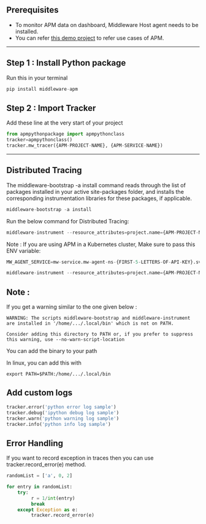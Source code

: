 

## Prerequisites 

* To monitor APM data on dashboard, Middleware Host agent needs to be installed.
* You can refer [this demo project](https://github.com/middleware-labs/demo-apm/tree/master/python) to refer use cases
  of APM.

--------------------

## Step 1 : Install Python package

Run this in your terminal

```python
pip install middleware-apm
```


## Step 2 : Import Tracker

Add these line at the very start of your project

```python
from apmpythonpackage import apmpythonclass
tracker=apmpythonclass()
tracker.mw_tracer({APM-PROJECT-NAME}, {APM-SERVICE-NAME})
```

---------------------

## Distributed Tracing

The middleware-bootstrap -a install command reads through the list of packages installed in your active site-packages folder, and installs the corresponding instrumentation libraries for these packages, if applicable.

```python
middleware-bootstrap -a install
```

Run the below command for Distributed Tracing:

```python
middleware-instrument --resource_attributes=project.name={APM-PROJECT-NAME} --metrics_exporter none --exporter_otlp_endpoint http://localhost:9319  --traces_exporter otlp --service_name {APM-SERVICE-NAME} python3 <your-file-name>.py
```


Note : If you are using APM in a Kubernetes cluster, Make sure to pass this ENV variable:

```python
MW_AGENT_SERVICE=mw-service.mw-agent-ns-{FIRST-5-LETTERS-OF-API-KEY}.svc.cluster.local

middleware-instrument --resource_attributes=project.name={APM-PROJECT-NAME} --metrics_exporter none --exporter_otlp_endpoint mw-service.mw-agent-ns-{FIRST-5-LETTERS-OF-API-KEY}.svc.cluster.local:9319 --traces_exporter otlp --service_name {APM-SERVICE-NAME} python3 <your-file-name>.py
```


## Note :

If you get a warning similar to the one given below :
```
WARNING: The scripts middleware-bootstrap and middleware-instrument are installed in '/home/.../.local/bin' which is not on PATH.

Consider adding this directory to PATH or, if you prefer to suppress this warning, use --no-warn-script-location
```

You can add the binary to your path 

In linux, you can add this with
```
export PATH=$PATH:/home/.../.local/bin
```

## Add custom logs

```python
tracker.error('python error log sample')
tracker.debug('ipython debug log sample')
tracker.warn('python warning log sample')
tracker.info('python info log sample')
```


## Error Handling 

If you want to record exception in traces then you can use tracker.record_error(e) method.

```python
randomList = ['a', 0, 2]

for entry in randomList:
    try:
         r = 1/int(entry)
         break
    except Exception as e:
         tracker.record_error(e)
 

